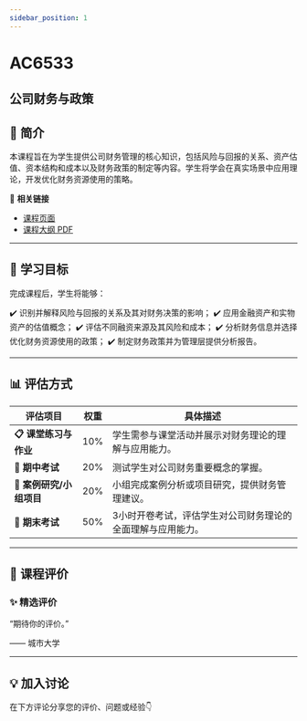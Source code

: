 ```yaml
---
sidebar_position: 1
---
```


# AC6533
## 公司财务与政策

## **📘 简介**
本课程旨在为学生提供公司财务管理的核心知识，包括风险与回报的关系、资产估值、资本结构和成本以及财务政策的制定等内容。学生将学会在真实场景中应用理论，开发优化财务资源使用的策略。

🔗 **相关链接**
- [课程页面](https://www.cityu.edu.hk/catalogue/pg/202425/course/AC6533.htm)
- [课程大纲 PDF](https://www.cityu.edu.hk/catalogue/pg/202425/course/AC6533.pdf)

---

## **🎯 学习目标**

完成课程后，学生将能够：

✔️ 识别并解释风险与回报的关系及其对财务决策的影响；
✔️ 应用金融资产和实物资产的估值概念；
✔️ 评估不同融资来源及其风险和成本；
✔️ 分析财务信息并选择优化财务资源使用的政策；
✔️ 制定财务政策并为管理层提供分析报告。

---

## **📊 评估方式**

| **评估项目**               | **权重** | **具体描述**                                                                                     |
|---------------------------|---------|-----------------------------------------------------------------------------------------------|
| **📋 课堂练习与作业**       | 10%     | 学生需参与课堂活动并展示对财务理论的理解与应用能力。                                             |
| **📝 期中考试**             | 20%     | 测试学生对公司财务重要概念的掌握。                                                              |
| **📄 案例研究/小组项目**    | 20%     | 小组完成案例分析或项目研究，提供财务管理建议。                                                  |
| **🎤 期末考试**             | 50%     | 3小时开卷考试，评估学生对公司财务理论的全面理解与应用能力。                                      |

---

## **💬 课程评价**

### ✨ **精选评价**
<div className={commentStyles.commentBox}>
    <p className={commentStyles.commentText}>
        “期待你的评价。”
    </p>
    <p className={commentStyles.commentAuthor}>—— 城市大学</p>
</div>

---

## **💡 加入讨论**

在下方评论分享您的评价、问题或经验👇
<Utterances />